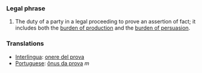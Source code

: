 ===Legal phrase===
#The duty of a party in a legal proceeding to prove an assertion of fact; it includes both the [[burden of production]] and the [[burden of persuasion]].

=== Translations ===
* [[Interlingua]]: [[onere del prova]]
* [[Portuguese]]: [[ônus da prova]] ''m''